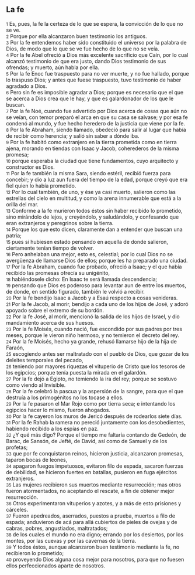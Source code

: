 == La fe ==

{{anchor|1}} <small>1</small> Es, pues, la fe la certeza de lo que se espera, la convicción de lo que no se ve.<br>
{{anchor|2}} <small>2</small> Porque por ella alcanzaron buen testimonio los antiguos.<br>
{{anchor|3}} <small>3</small> Por la fe entendemos haber sido constituido el universo por la palabra de Dios, de modo que lo que se ve fue hecho de lo que no se veía.<br>
{{anchor|4}} <small>4</small> Por la fe Abel ofreció a Dios más excelente sacrificio que Caín, por lo cual alcanzó testimonio de que era justo, dando Dios testimonio de sus ofrendas; y muerto, aún habla por ella.<br>
{{anchor|5}} <small>5</small> Por la fe Enoc fue traspuesto para no ver muerte, y no fue hallado, porque lo traspuso Dios; y antes que fuese traspuesto, tuvo testimonio de haber agradado a Dios.<br>
{{anchor|6}} <small>6</small> Pero sin fe es imposible agradar a Dios; porque es necesario que el que se acerca a Dios crea que le hay, y que es galardonador de los que le buscan.<br>
{{anchor|7}} <small>7</small> Por la fe Noé, cuando fue advertido por Dios acerca de cosas que aún no se veían, con temor preparó el arca en que su casa se salvase; y por esa fe condenó al mundo, y fue hecho heredero de la justicia que viene por la fe.<br>
{{anchor|8}} <small>8</small> Por la fe Abraham, siendo llamado, obedeció para salir al lugar que había de recibir como herencia; y salió sin saber a dónde iba.<br>
{{anchor|9}} <small>9</small> Por la fe habitó como extranjero en la tierra prometida como en tierra ajena, morando en tiendas con Isaac y Jacob, coherederos de la misma promesa;<br>
{{anchor|10}} <small>10</small> porque esperaba la ciudad que tiene fundamentos, cuyo arquitecto y constructor es Dios.<br>
{{anchor|11}} <small>11</small> Por la fe también la misma Sara, siendo estéril, recibió fuerza para concebir; y dio a luz aun fuera del tiempo de la edad, porque creyó que era fiel quien lo había prometido.<br>
{{anchor|12}} <small>12</small> Por lo cual también, de uno, y ése ya casi muerto, salieron como las estrellas del cielo en multitud, y como la arena innumerable que está a la orilla del mar.<br>
{{anchor|13}} <small>13</small> Conforme a la fe murieron todos éstos sin haber recibido lo prometido, sino mirándolo de lejos, y creyéndolo, y saludándolo, y confesando que eran extranjeros y peregrinos sobre la tierra.<br>
{{anchor|14}} <small>14</small> Porque los que esto dicen, claramente dan a entender que buscan una patria;<br>
{{anchor|15}} <small>15</small> pues si hubiesen estado pensando en aquella de donde salieron, ciertamente tenían tiempo de volver.<br>
{{anchor|16}} <small>16</small> Pero anhelaban una mejor, esto es, celestial; por lo cual Dios no se avergüenza de llamarse Dios de ellos; porque les ha preparado una ciudad.<br>
{{anchor|17}} <small>17</small> Por la fe Abraham, cuando fue probado, ofreció a Isaac; y el que había recibido las promesas ofrecía su unigénito,<br>
{{anchor|18}} <small>18</small> habiéndosele dicho: En Isaac te será llamada descendencia;<br>
{{anchor|19}} <small>19</small> pensando que Dios es poderoso para levantar aun de entre los muertos, de donde, en sentido figurado, también le volvió a recibir.<br>
{{anchor|20}} <small>20</small> Por la fe bendijo Isaac a Jacob y a Esaú respecto a cosas venideras.<br>
{{anchor|21}} <small>21</small> Por la fe Jacob, al morir, bendijo a cada uno de los hijos de José, y adoró apoyado sobre el extremo de su bordón.<br>
{{anchor|22}} <small>22</small> Por la fe José, al morir, mencionó la salida de los hijos de Israel, y dio mandamiento acerca de sus huesos.<br>
{{anchor|23}} <small>23</small> Por la fe Moisés, cuando nació, fue escondido por sus padres por tres meses, porque le vieron niño hermoso, y no temieron el decreto del rey.<br>
{{anchor|24}} <small>24</small> Por la fe Moisés, hecho ya grande, rehusó llamarse hijo de la hija de Faraón,<br>
{{anchor|25}} <small>25</small> escogiendo antes ser maltratado con el pueblo de Dios, que gozar de los deleites temporales del pecado,<br>
{{anchor|26}} <small>26</small> teniendo por mayores riquezas el vituperio de Cristo que los tesoros de los egipcios; porque tenía puesta la mirada en el galardón.<br>
{{anchor|27}} <small>27</small> Por la fe dejó a Egipto, no temiendo la ira del rey; porque se sostuvo como viendo al Invisible.<br>
{{anchor|28}} <small>28</small> Por la fe celebró la pascua y la aspersión de la sangre, para que el que destruía a los primogénitos no los tocase a ellos.<br>
{{anchor|29}} <small>29</small> Por la fe pasaron el Mar Rojo como por tierra seca; e intentando los egipcios hacer lo mismo, fueron ahogados.<br>
{{anchor|30}} <small>30</small> Por la fe cayeron los muros de Jericó después de rodearlos siete días.<br>
{{anchor|31}} <small>31</small> Por la fe Rahab la ramera no pereció juntamente con los desobedientes, habiendo recibido a los espías en paz.<br>
{{anchor|32}} <small>32</small> ¿Y qué más digo? Porque el tiempo me faltaría contando de Gedeón, de Barac, de Sansón, de Jefté, de David, así como de Samuel y de los profetas;<br>
{{anchor|33}} <small>33</small> que por fe conquistaron reinos, hicieron justicia, alcanzaron promesas, taparon bocas de leones,<br>
{{anchor|34}} <small>34</small> apagaron fuegos impetuosos, evitaron filo de espada, sacaron fuerzas de debilidad, se hicieron fuertes en batallas, pusieron en fuga ejércitos extranjeros.<br>
{{anchor|35}} <small>35</small> Las mujeres recibieron sus muertos mediante resurrección; mas otros fueron atormentados, no aceptando el rescate, a fin de obtener mejor resurrección.<br>
{{anchor|36}} <small>36</small> Otros experimentaron vituperios y azotes, y a más de esto prisiones y cárceles.<br>
{{anchor|37}} <small>37</small> Fueron apedreados, aserrados, puestos a prueba, muertos a filo de espada; anduvieron de acá para allá cubiertos de pieles de ovejas y de cabras, pobres, angustiados, maltratados;<br>
{{anchor|38}} <small>38</small> de los cuales el mundo no era digno; errando por los desiertos, por los montes, por las cuevas y por las cavernas de la tierra.<br>
{{anchor|39}} <small>39</small> Y todos éstos, aunque alcanzaron buen testimonio mediante la fe, no recibieron lo prometido;<br>
{{anchor|40}} <small>40</small> proveyendo Dios alguna cosa mejor para nosotros, para que no fuesen ellos perfeccionados aparte de nosotros.<br>
